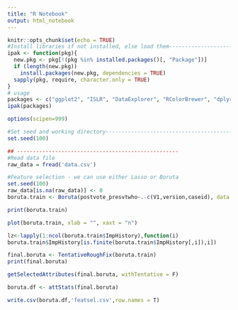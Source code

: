 ```yaml
---
title: "R Notebook"
output: html_notebook
---
```



```r
knitr::opts_chunk$set(echo = TRUE)
#Install libraries if not installed, else load them-----------------------------
ipak <- function(pkg){
  new.pkg <- pkg[!(pkg %in% installed.packages()[, "Package"])]
  if (length(new.pkg)) 
    install.packages(new.pkg, dependencies = TRUE)
  sapply(pkg, require, character.only = TRUE)
}
# usage
packages <- c("ggplot2", "ISLR", "DataExplorer", "RColorBrewer", "dplyr","Boruta", "data.table","rpart","randomForest","xgboost","DescTools","Hmisc","ggcorrplot","MASS","tidyverse","caret","precrec","ROCR")
ipak(packages)

options(scipen=999)

#Set seed and working directory-------------------------------------------------
set.seed(100)

## ---------------------------------------------------
#Read data file
raw_data = fread('data.csv')

#Feature selection - we can use either Lasso or Boruta
set.seed(100)
raw_data[is.na(raw_data)] <- 0
boruta.train <- Boruta(postvote_presvtwho~.-c(V1,version,caseid), data = raw_data, doTrace = 2)
```

```r
print(boruta.train)
```
```r
plot(boruta.train, xlab = "", xaxt = "n")
```
```r

lz<-lapply(1:ncol(boruta.train$ImpHistory),function(i)
boruta.train$ImpHistory[is.finite(boruta.train$ImpHistory[,i]),i])

```

```r
final.boruta <- TentativeRoughFix(boruta.train)
print(final.boruta)
```
```r
getSelectedAttributes(final.boruta, withTentative = F)

boruta.df <- attStats(final.boruta)


```

```r
write.csv(boruta.df,'featsel.csv',row.names = T)
```